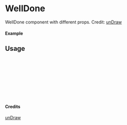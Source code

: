 
<Meta of={WellDone} title="unDraw/WellDone" />

# WellDone

WellDone component with different props.
Credit: [unDraw](https://undraw.co/illustrations)

#### Example

<Canvas of={WellDone.Primary} />

## Usage

```ts
import { WellDone } from "yadl-ui";

const Example = () => {
  return (
      <WellDone />
  );
};

export default Example;
```

#### Credits
[unDraw](https://undraw.co/illustrations)

